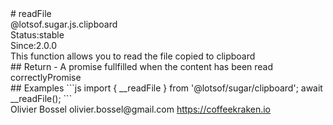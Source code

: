 <div class="docmap-mdx">
# readFile
<div class="_namespace">@lotsof.sugar.js.clipboard</div>
<div class="_metas">
<div class="_status"><span class="_status-label">Status:</span><span class="_status-value -stable">stable</span></div>
<div class="_since"><span class="_since-label">Since:</span><span class="_since-value">2.0.0</span></div>
</div>
<div class="_description">
This function allows you to read the file copied to clipboard
</div>
<div class="_return">
## Return
- <span class="_description">A promise fullfilled when the content has been read correctly</span><span class="_default"></span><span class="_type">Promise</span>
</div>
<div class="_examples">
## Examples
```js
import { __readFile } from '@lotsof/sugar/clipboard';
await __readFile();
```
</div>
<div class="_author">
<span class="_name">Olivier Bossel</span>
<span class="_email">olivier.bossel@gmail.com</span>
<a href="https://coffeekraken.io" target="_blank" class="_url">https://coffeekraken.io</a>
</div>
</div>